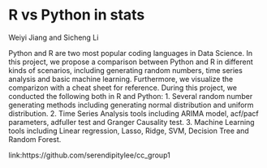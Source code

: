 # R vs Python in stats

Weiyi Jiang and Sicheng Li

Python and R are two most popular coding languages in Data Science. In this project, we propose a comparison between Python and R in different kinds of scenarios, including generating random numbers, time series analysis and basic machine learning. Furthermore, we visualize the comparizon with a cheat sheet for reference. During this project, we conducted the following both in R and Python:
1. Several random number generating methods including generating normal distribution and uniform distribution.
2. Time Series Analysis tools including ARIMA model, acf/pacf parameters,  adfuller test and Granger Causality test.
3. Machine Learning tools including Linear regression, Lasso, Ridge, SVM, Decision Tree and Random Forest.

link:https://github.com/serendipitylee/cc_group1
